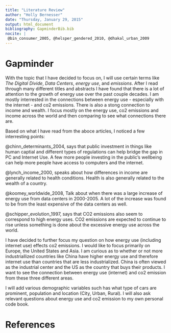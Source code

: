 ```yaml
---
title: "Literature Review"
author: "Holly Bernesser"
date: "Thursday, January 29, 2015"
output: html_document
bibliography: GapminderBib.bib
nocite: |
 @bin_consumer_2005, @helsper_gendered_2010, @dhakal_urban_2009
---
```


# Gapminder

With the topic that I have decided to focus on, I will use certain terms like _The Digital Divide_, _Data Centers_, _energy use_, and _emissions_.  After I read through many different titles and abstracts I have found that there is a lot of attention to the growth of energy use over the past couple decades.  I am mostly interrested in the connections between energy use - especially with the internet - and co2 emissions.  There is also a stong connection to income and wealth.  I focus mostly on the energy use, co2 emissions and income across the world and then comparing to see what connections there are.



Based on what I have read from the aboce articles, I noticed a few interresting points:

@chinn_determinants_2004, says that public investment in things like human captial and different types of regulations can help bridge the gap in PC and Internet Use.  A few more people investing in the public's wellbeing can help more people have access to computers and the internet.

@lynch_income_2000, speaks about how differences in income are generally related to health conditions. Health is also generally related to the wealth of a country.

@koomey_worldwide_2008, Talk about when there was a large increase of energy use from data centers in 2000-2005.  A lot of the increase was found to be from the least expensive of the data centers as well.

@schipper_evolution_1997, says that CO2 emissions also seem to correspond to high energy uses. CO2 emissions are expected to continue to rise unless something is done about the excessive energy use across the world.

I have decided to further focus my question on how energy use (including internet use) effects co2 emissions.  I would like to focus primarily on Europe, the United States and Asia. I am curious as to whether or not more industriallized countries like China have higher energy use and therefore internet use than countries that are less industrialized.  China is often viewed as the industrial center and the US as the country that buys their products.  I want to see the connection between energy use (internet) and co2 emission from these three different areas.

I will add various demographic variables such has what type of cars are prominent, population and location (City, Urban, Rural).  I will also ask relevant questions about energy use and co2 emission to my own personal code book.

# References